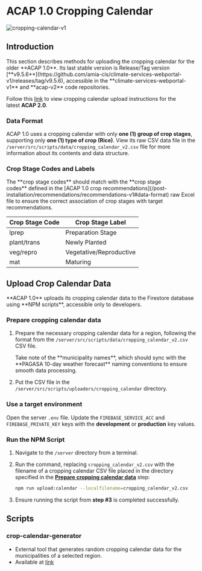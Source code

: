 
# ACAP 1.0 Cropping Calendar

![cropping-calendar-v1](https://firebasestorage.googleapis.com/v0/b/assets-cms.appspot.com/o/users%2FAwryJ0MU8zdxQFh9y0L0x2sSt8z1%2FEonSaA9AfGcglBmTGMCl_thumbnail?alt=media&token=a436adfc-ce00-478f-95bc-73c1002a1a50)

## Introduction

<Callout type="warning">
This section describes methods for uploading the cropping calendar for the older **ACAP 1.0**. Its last stable version is Release/Tag version [**v9.5.6**](https://github.com/amia-cis/climate-services-webportal-v1/releases/tag/v9.5.6), accessible in the **climate-services-webportal-v1** and **acap-v2** code repositories.

Follow this [link](/post-installation/cropping-calendar/calendar-v2) to view cropping calendar upload instructions for the latest **ACAP 2.0**.
</Callout>

### Data Format

ACAP 1.0 uses a cropping calendar with only **one (1) group of crop stages**, supporting only **one (1) type of crop (Rice)**. View its raw CSV data file in the `/server/src/scripts/data/cropping_calendar_v2.csv` file for more information about its contents and data structure.

<FileTree>
  <FileTree.Folder name="server" defaultOpen>
    <FileTree.Folder name="src" defaultOpen>
      <FileTree.Folder name="scripts" defaultOpen>
        <FileTree.Folder name="data" defaultOpen>
          <FileTree.File name="cropping_calendar_v2.csv" />
        </FileTree.Folder>
      </FileTree.Folder>
    </FileTree.Folder>
  </FileTree.Folder>
</FileTree>

### Crop Stage Codes and Labels

<Callout type="warning">
The **crop stage codes** should match with the **crop stage codes** defined in the [ACAP 1.0 crop recommendations](/post-installation/recommendations/recommendations-v1#data-format) raw Excel file to ensure the correct association of crop stages with target recommendations.
</Callout>

| Crop Stage Code | Crop Stage Label |
| --- | --- |
| lprep | Preparation Stage |
| plant/trans | Newly Planted |
| veg/repro | Vegetative/Reproductive |
| mat | Maturing |


## Upload Crop Calendar Data

<Callout type="info" emoji="ℹ️">
**ACAP 1.0** uploads its cropping calendar data to the Firestore database using **NPM scripts**, accessible only to developers.
</Callout>

<Steps>

### Prepare cropping calendar data

1. Prepare the necessary cropping calendar data for a region, following the format from the `/server/src/scripts/data/cropping_calendar_v2.csv` CSV file.

   <Callout>
   Take note of the **municipality names**, which should sync with the **PAGASA 10-day weather forecast** naming conventions to ensure smooth data processing.
   </Callout>

2. Put the CSV file in the `/server/src/scripts/uploaders/cropping_calendar` directory.

<FileTree>
  <FileTree.Folder name="server" defaultOpen>
    <FileTree.Folder name="src" defaultOpen>
      <FileTree.Folder name="scripts" defaultOpen>
        <FileTree.Folder name="uploaders" defaultOpen>
          <FileTree.Folder name="cropping_calendar" defaultOpen>
            <FileTree.File name="cropping_calendar_v2.csv" />
          </FileTree.Folder>
        </FileTree.Folder>
      </FileTree.Folder>
    </FileTree.Folder>
  </FileTree.Folder>
</FileTree>

### Use a target environment

Open the server `.env` file. Update the `FIREBASE_SERVICE_ACC` and `FIREBASE_PRIVATE_KEY` keys with the **development** or **production** key values.

### Run the NPM Script

1. Navigate to the `/server` directory from a terminal.

2. Run the command, replacing `cropping_calendar_v2.csv` with the filename of a cropping calendar CSV file placed in the directory specified in the [**Prepare cropping calendar data**](#prepare-cropping-calendar-data) step:
   ```bash copy
   npm run upload:calendar --localfilename=cropping_calendar_v2.csv
   ```

3. Ensure running the script from **step #3** is completed successfully.

</Steps>

## Scripts

### crop-calendar-generator

- External tool that generates random cropping calendar data for the municipalities of a selected region.
- Available at [link](https://github.com/ciatph/crop-calendar-generator)